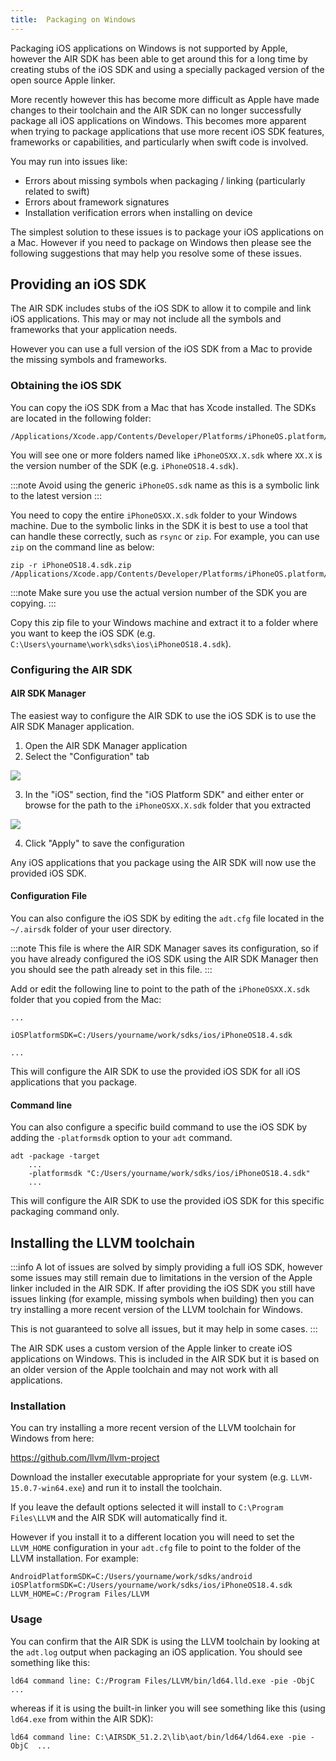 ```yaml
---
title:  Packaging on Windows
---
```


Packaging iOS applications on Windows is not supported by Apple, however the AIR SDK has been able to get around this for a long time by creating stubs of the iOS SDK and using a specially packaged version of the open source Apple linker. 

More recently however this has become more difficult as Apple have made changes to their toolchain and the AIR SDK can no longer successfully package all iOS applications on Windows. This becomes more apparent when trying to package applications that use more recent iOS SDK features, frameworks or capabilities, and particularly when swift code is involved.

You may run into issues like: 

- Errors about missing symbols when packaging / linking (particularly related to swift)
- Errors about framework signatures 
- Installation verification errors when installing on device

The simplest solution to these issues is to package your iOS applications on a Mac. However if you need to package on Windows then please see the following suggestions that may help you resolve some of these issues.


## Providing an iOS SDK

The AIR SDK includes stubs of the iOS SDK to allow it to compile and link iOS applications. This may or may not include all the symbols and frameworks that your application needs.

However you can use a full version of the iOS SDK from a Mac to provide the missing symbols and frameworks.


### Obtaining the iOS SDK

You can copy the iOS SDK from a Mac that has Xcode installed. The SDKs are located in the following folder:

```
/Applications/Xcode.app/Contents/Developer/Platforms/iPhoneOS.platform/Developer/SDKs
```

You will see one or more folders named like `iPhoneOSXX.X.sdk` where `XX.X` is the version number of the SDK (e.g. `iPhoneOS18.4.sdk`).

:::note
Avoid using the generic `iPhoneOS.sdk` name as this is a symbolic link to the latest version
:::

You need to copy the entire `iPhoneOSXX.X.sdk` folder to your Windows machine. Due to the symbolic links in the SDK it is best to use a tool that can handle these correctly, such as `rsync` or `zip`. For example, you can use `zip` on the command line as below:

```
zip -r iPhoneOS18.4.sdk.zip /Applications/Xcode.app/Contents/Developer/Platforms/iPhoneOS.platform/Developer/SDKs/iPhoneOS18.4.sdk
```

:::note 
Make sure you use the actual version number of the SDK you are copying.
:::

Copy this zip file to your Windows machine and extract it to a folder where you want to keep the iOS SDK (e.g. `C:\Users\yourname\work\sdks\ios\iPhoneOS18.4.sdk`).



### Configuring the AIR SDK 

#### AIR SDK Manager

The easiest way to configure the AIR SDK to use the iOS SDK is to use the AIR SDK Manager application.

1. Open the AIR SDK Manager application
2. Select the "Configuration" tab

![](images/airsdkmanager-configuration.png)

3. In the "iOS" section, find the "iOS Platform SDK" and either enter or browse for the path to the `iPhoneOSXX.X.sdk` folder that you extracted

![](images/airsdkmanager-iossdk-path.png)

4. Click "Apply" to save the configuration

Any iOS applications that you package using the AIR SDK will now use the provided iOS SDK.


#### Configuration File

You can also configure the iOS SDK by editing the `adt.cfg` file located in the `~/.airsdk` folder of your user directory.

:::note
This file is where the AIR SDK Manager saves its configuration, so if you have already configured the iOS SDK using the AIR SDK Manager then you should see the path already set in this file.
:::

Add or edit the following line to point to the path of the `iPhoneOSXX.X.sdk` folder that you copied from the Mac:


```
...

iOSPlatformSDK=C:/Users/yourname/work/sdks/ios/iPhoneOS18.4.sdk

...
```

This will configure the AIR SDK to use the provided iOS SDK for all iOS applications that you package.


#### Command line 

You can also configure a specific build command to use the iOS SDK by adding the `-platformsdk` option to your `adt` command.

```
adt -package -target 
    ... 
    -platformsdk "C:/Users/yourname/work/sdks/ios/iPhoneOS18.4.sdk" 
    ...
```

This will configure the AIR SDK to use the provided iOS SDK for this specific packaging command only.


## Installing the LLVM toolchain

:::info
A lot of issues are solved by simply providing a full iOS SDK, however some issues may still remain due to limitations in the version of the Apple linker included in the AIR SDK.
If after providing the iOS SDK you still have issues linking (for example, missing symbols when building) then you can try installing a more recent version of the LLVM toolchain for Windows.

This is not guaranteed to solve all issues, but it may help in some cases.
:::

The AIR SDK uses a custom version of the Apple linker to create iOS applications on Windows. 
This is included in the AIR SDK but it is based on an older version of the Apple toolchain and may not work with all applications.


### Installation

You can try installing a more recent version of the LLVM toolchain for Windows from here:

https://github.com/llvm/llvm-project

Download the installer executable appropriate for your system (e.g. `LLVM-15.0.7-win64.exe`) and run it to install the toolchain.

If you leave the default options selected it will install to `C:\Program Files\LLVM` and the AIR SDK will automatically find it.

However if you install it to a different location you will need to set the `LLVM_HOME` configuration in your `adt.cfg` file to point to the folder of the LLVM installation.
For example: 

```
AndroidPlatformSDK=C:/Users/yourname/work/sdks/android
iOSPlatformSDK=C:/Users/yourname/work/sdks/ios/iPhoneOS18.4.sdk
LLVM_HOME=C:/Program Files/LLVM
```

### Usage

You can confirm that the AIR SDK is using the LLVM toolchain by looking at the `adt.log` output when packaging an iOS application.
You should see something like this:

```
ld64 command line: C:/Program Files/LLVM/bin/ld64.lld.exe -pie -ObjC  ...
```

whereas if it is using the built-in linker you will see something like this (using `ld64.exe` from within the AIR SDK):

```
ld64 command line: C:\AIRSDK_51.2.2\lib\aot/bin/ld64/ld64.exe -pie -ObjC  ...
```